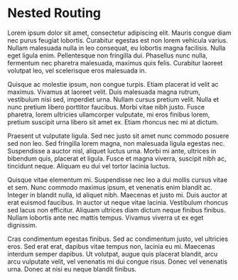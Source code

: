 # Nested Routing

<EpicVideo
	title="Signing up for Fly.io"
	url="https://www.epicweb.dev/tutorials/deploy-web-applications/project-setup-and-first-deployment/signing-up-for-fly-io"
/>

Lorem ipsum dolor sit amet, consectetur adipiscing elit. Mauris congue diam nec
purus feugiat lobortis. Curabitur egestas est non lorem vehicula varius. Nullam
malesuada nulla in leo consequat, eu lobortis magna facilisis. Nulla eget ligula
enim. Pellentesque non fringilla dui. Phasellus nunc nulla, fermentum nec
pharetra malesuada, maximus quis felis. Curabitur laoreet volutpat leo, vel
scelerisque eros malesuada in.

Quisque ac molestie ipsum, non congue turpis. Etiam placerat id velit ac
maximus. Vivamus at laoreet velit. Duis malesuada magna rutrum, vestibulum nisi
sed, imperdiet urna. Nullam cursus pretium velit. Nulla et nunc pretium libero
porttitor faucibus. Morbi vitae nibh justo. Fusce pharetra, lorem ultricies
ullamcorper vulputate, mi eros finibus lorem, pretium suscipit urna libero sit
amet ex. Etiam rhoncus nec mi at dictum.

Praesent ut vulputate ligula. Sed nec justo sit amet nunc commodo posuere sed
non leo. Sed fringilla lorem magna, non malesuada ligula egestas nec.
Suspendisse a auctor nisl, aliquet luctus urna. Morbi mi ante, ultrices in
bibendum quis, placerat et ligula. Fusce et magna viverra, suscipit nibh ac,
tincidunt neque. Aliquam eu dui vel tortor lacinia luctus.

Quisque vitae elementum mi. Suspendisse nec leo a dui mollis cursus vitae et
sem. Nunc commodo maximus ipsum, et venenatis enim blandit ac. Integer in
blandit nulla, id aliquet nibh. Maecenas et justo mi. Duis auctor at erat
euismod faucibus. In auctor ut neque vitae lacinia. Vestibulum rhoncus sed lacus
non efficitur. Aliquam ultrices diam dictum neque finibus finibus. Nullam
lobortis ante nec mattis tempus. Vivamus viverra ut ex eget dignissim.

Cras condimentum egestas finibus. Sed ac condimentum justo, vel ultricies eros.
Sed erat erat, dapibus vitae tempus non, lacinia eu mi. Maecenas interdum semper
dapibus. Ut volutpat, augue quis placerat blandit, arcu arcu vulputate velit,
vel venenatis mi dui congue risus. Donec vel venenatis urna. Donec at nisi eu
neque blandit finibus.
